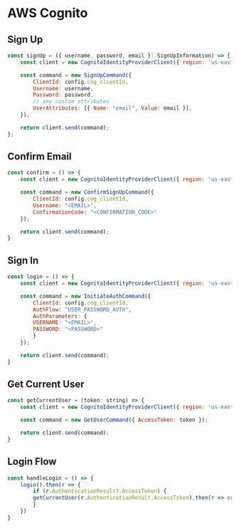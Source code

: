 # AWS Cognito

## Sign Up

```javascript
const signUp = ({ username, password, email }: SignUpInformation) => {
    const client = new CognitoIdentityProviderClient({ region: 'us-east-1' });

    const command = new SignUpCommand({
        ClientId: config.cog_clientId,
        Username: username,
        Password: password,
        // any custom attributes
        UserAttributes: [{ Name: "email", Value: email }],
    });

    return client.send(command);
};
```

## Confirm Email

```javascript
const confirm = () => {
    const client = new CognitoIdentityProviderClient({ region: 'us-east-1' });

    const command = new ConfirmSignUpCommand({
        ClientId: config.cog_clientId,
        Username: "<EMAIL>",
        ConfirmationCode: "<CONFIRMATION_CODE>"
    });

    return client.send(command);
}
```

## Sign In 

```javascript
const login = () => {
    const client = new CognitoIdentityProviderClient({ region: 'us-east-1' });

    const command = new InitiateAuthCommand({
        ClientId: config.cog_clientId,
        AuthFlow: "USER_PASSWORD_AUTH",
        AuthParameters: {
        USERNAME: "<EMAIL>",
        PASSWORD: "<PASSWORD>"
        }
    });

    return client.send(command);
}
```

## Get Current User

```javascript
const getCurrentUser = (token: string) => {
    const client = new CognitoIdentityProviderClient({ region: 'us-east-1' });

    const command = new GetUserCommand({ AccessToken: token });

    return client.send(command);
}
```

## Login Flow

```javascript
const handleLogin = () => {
    login().then(r => {
        if (r.AuthenticationResult?.AccessToken) {
        getCurrentUser(r.AuthenticationResult.AccessToken).then(r => console.log(r))
        }
    })
}
```